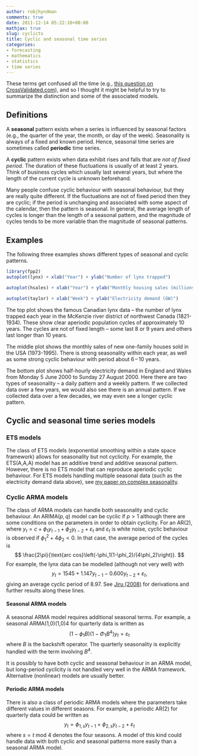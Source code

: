 ```yaml
---
author: robjhyndman
comments: true
date: 2011-12-14 05:22:10+00:00
mathjax: true
slug: cyclicts
title: Cyclic and seasonal time series
categories:
- forecasting
- mathematics
- statistics
- time series
---
```


These terms get confused all the time (e.g., [this question on CrossValidated.com](http://stats.stackexchange.com/q/19626/159)), and so I thought it might be helpful to try to summarize the distinction and some of the associated models.<!-- more -->

## Definitions

A **seasonal** pattern exists when a series is influenced by seasonal factors (e.g., the quarter of the year, the month, or day of the week). Seasonality is always of a fixed and known period. Hence, seasonal time series are sometimes called **periodic** time series.

A **cyclic** pattern exists when data exhibit rises and falls that are _not of fixed period_. The duration of these fluctuations is usually of at least 2 years. Think of business cycles which usually last several years, but where the length of the current cycle is unknown beforehand.

Many people confuse cyclic behaviour with seasonal behaviour, but they are really quite different. If the fluctuations are not of fixed period then they are cyclic; if the period is unchanging and associated with some aspect of the calendar, then the pattern is seasonal. In general, the average length of cycles is longer than the length of a seasonal pattern, and the magnitude of cycles tends to be more variable than the magnitude of seasonal patterns.

## Examples

The following three examples shows different types of seasonal and cyclic patterns.

```r
library(fpp2)
autoplot(lynx) + xlab("Year") + ylab("Number of lynx trapped")
```

```r
autoplot(hsales) + xlab("Year") + ylab("Monthly housing sales (millions)")
```

```r
autoplot(taylor) + xlab("Week") + ylab("Electricity demand (GW)")
```

The top plot shows the famous Canadian lynx data -- the number of lynx trapped each year in the McKenzie river district of northwest Canada (1821-1934). These show clear aperiodic population cycles of approximately 10 years. The cycles are not of fixed length -- some last 8 or 9 years and others last longer than 10 years.

The middle plot shows the monthly sales of new one-family houses sold in the USA (1973-1995). There is strong sea­son­al­ity within each year, as well as some strong cyclic behav­iour with period about 6 – 10 years.

The bottom plot shows half-hourly electricity demand in England and Wales from Monday 5 June 2000 to Sunday 27 August 2000. Here there are two types of seasonality -- a daily pattern and a weekly pattern. If we collected data over a few years, we would also see there is an annual pattern. If we collected data over a few decades, we may even see a longer cyclic pattern.

## Cyclic and seasonal time series models

### ETS models

The class of ETS models (exponential smoothing within a state space framework) allows for seasonality but not cyclicity. For example, the ETS(A,A,A) model has an additive trend and additive seasonal pattern. However, there is no ETS model that can reproduce aperiodic cyclic behaviour. For ETS models handling multiple seasonal data (such as the electricity demand data above), see [my paper on complex seasonality](/publications/complex-seasonality/).

### Cyclic ARMA models

The class of ARMA models can handle both seasonality and cyclic behaviour. An ARIMA$(p,q)$ model can be cyclic if $p>1$ although there are some conditions on the parameters in order to obtain cyclicity. For an AR(2), where $y_t = c + \phi_1y_{t-1} + \phi_2y_{t-2} + \varepsilon_t$ and $\varepsilon_t$ is white noise, cyclic behaviour is observed if ${\phi_1^2+4\phi_2 < 0}$. In that case, the average period of the cycles is
$$
\frac{2\pi}{\text{arc cos}\left(-\phi_1(1-\phi_2)/(4\phi_2)\right)}.
$$
For example, the lynx data can be modelled (although not very well) with
$$
y_t = 1545 + 1.147 y_{t-1} - 0.600 y_{t-2} + \varepsilon_t,
$$
giving an average cyclic period of 8.97. See [Jiru (2008)](http://www.math.sjsu.edu/~crunk/masters/Abera_Jiru_thesis.pdf) for derivations and further results along these lines.

#### Seasonal ARMA models

A seasonal ARMA model requires additional seasonal terms. For example, a seasonal ARMA(1,0)(1,0)4 for quarterly data is written as
$$
(1 - \phi_1B)(1-\Phi_1B^4)y_t = \varepsilon_t
$$
where $B$ is the backshift operator. The quarterly seasonality is explicitly handled with the term involving $B^4$.

It is possibly to have both cyclic and seasonal behaviour in an ARMA model, but long-period cyclicity is not handled very well in the ARMA framework. Alternative (nonlinear) models are usually better.

#### Periodic ARMA models

There is also a class of periodic ARMA models where the parameters take different values in different seasons. For example, a periodic AR(2) for quarterly data could be written as
$$y_t = \phi_{1,s}y_{t-1} + \phi_{2,s}y_{t-2} + \varepsilon_t$$
where $s=t\text{ mod }4$ denotes the four seasons. A model of this kind could handle data with both cyclic and seasonal patterns more easily than a seasonal ARMA model.
